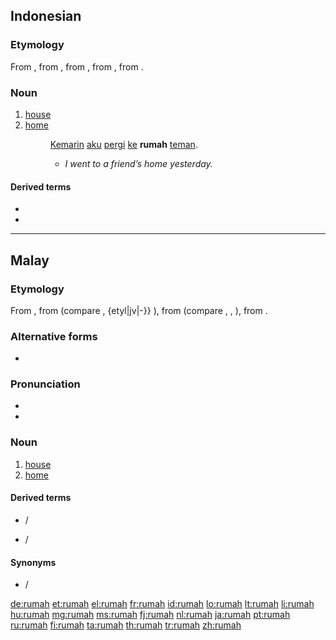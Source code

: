 ==Indonesian==

===Etymology===
From {{etyl|ms|id}} {{term|rumah|lang=ms}}, from {{proto|poz-mly-pro|rumah|lang=id}}, from {{proto|pqw-pro|ʀumaq|lang=id}}, from {{proto|poz-pro|ʀumaq|lang=id}}, from {{proto|map-pro|ʀumaq|lang=id}}.

===Noun===
{{head|id|noun}}

# [[house]] {{gloss|abode}}
# [[home]] {{gloss|house or structure in which someone lives}}
#: [[kemarin|Kemarin]] [[aku]] [[pergi]] [[ke]] '''rumah''' [[teman]].
#:* ''I went to a friend’s home yesterday.''

====Derived terms====
* {{l|id|rumah makan|gloss={{l|en|restaurant}}}}
* {{l|id|rumah sakit|gloss={{l|en|hospital}}}}

----

==Malay==

===Etymology===
From {{proto|poz-mly-pro|rumah|lang=ms}}, from {{proto|pqw-pro|ʀumaq|lang=ms}} (compare {{etyl|ch|-}} {{term|guma'|lang=ch}}, {etyl|jv|-}} {{term|omah|lang=jv}}), from {{proto|poz-pro|ʀumaq|lang=ms}} (compare {{etyl|ho|-}} {{term|ruma|lang=ho}}, {{etyl|wiv|-}} {{term|ruma|lang=wiv}}, {{etyl|tet|-}} {{term|uma|lang=tet}}), from {{proto|map-pro|ʀumaq|lang=ms}}.

===Alternative forms===
* {{l|ms|رومه|sc=Arab}}

===Pronunciation===
* {{IPA|/rumah/|lang=ms}}
* {{rhymes|umah|mah|ah|lang=ms}}

===Noun===
{{head|ms|noun|Jawi spelling|'''{{l|ms|رومه|sc=Arab}}'''}}

# [[house]] {{gloss|abode}}
# [[home]] {{gloss|house or structure in which someone lives}}

====Derived terms====
* {{l|ms|rumah makan}} / {{l|ms|رومه ماکن|sc=Arab|gloss={{l|en|restaurant}}}}
* {{l|ms|rumah sakit}} / {{l|ms|رومه ساکيت|sc=Arab|gloss={{l|en|hospital}}}}

====Synonyms====
* {{l|ms|bait}} / {{l|ms|بيت|sc=Arab}}

[[de:rumah]]
[[et:rumah]]
[[el:rumah]]
[[fr:rumah]]
[[id:rumah]]
[[lo:rumah]]
[[lt:rumah]]
[[li:rumah]]
[[hu:rumah]]
[[mg:rumah]]
[[ms:rumah]]
[[fj:rumah]]
[[nl:rumah]]
[[ja:rumah]]
[[pt:rumah]]
[[ru:rumah]]
[[fi:rumah]]
[[ta:rumah]]
[[th:rumah]]
[[tr:rumah]]
[[zh:rumah]]